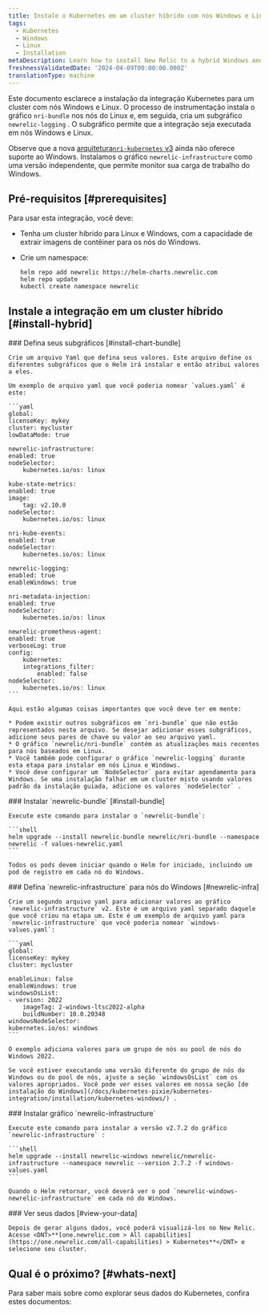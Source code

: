 ```yaml
---
title: Instale o Kubernetes em um cluster híbrido com nós Windows e Linux
tags:
  - Kubernetes
  - Windows
  - Linux
  - Installation
metaDescription: Learn how to install New Relic to a hybrid Windows and Linux Kubernetes cluster.
freshnessValidatedDate: '2024-04-09T00:00:00.000Z'
translationType: machine
---
```


Este documento esclarece a instalação da integração Kubernetes para um cluster com nós Windows e Linux. O processo de instrumentação instala o gráfico `nri-bundle` nos nós do Linux e, em seguida, cria um subgráfico `newrelic-logging` . O subgráfico permite que a integração seja executada em nós Windows e Linux.

Observe que a nova [arquitetura`nri-kubernetes` v3](/docs/kubernetes-pixie/kubernetes-integration/advanced-configuration/k8s-version2/changes-since-v3/) ainda não oferece suporte ao Windows. Instalamos o gráfico `newrelic-infrastructure` como uma versão independente, que permite monitor sua carga de trabalho do Windows.

## Pré-requisitos [#prerequisites]

Para usar esta integração, você deve:

* Tenha um cluster híbrido para Linux e Windows, com a capacidade de extrair imagens de contêiner para os nós do Windows.

* Crie um namespace:

  ```shell
  helm repo add newrelic https://helm-charts.newrelic.com
  helm repo update
  kubectl create namespace newrelic
  ```

## Instale a integração em um cluster híbrido [#install-hybrid]

<Steps>
  <Step>
    ### Defina seus subgráficos [#install-chart-bundle]

    Crie um arquivo Yaml que defina seus valores. Este arquivo define os diferentes subgráficos que o Helm irá instalar e então atribui valores a eles.

    Um exemplo de arquivo yaml que você poderia nomear `values.yaml` é este:

    ```yaml
    global:
    licenseKey: mykey
    cluster: mycluster
    lowDataMode: true

    newrelic-infrastructure:
    enabled: true
    nodeSelector:
        kubernetes.io/os: linux

    kube-state-metrics:
    enabled: true
    image:
        tag: v2.10.0
    nodeSelector:
        kubernetes.io/os: linux

    nri-kube-events:
    enabled: true
    nodeSelector:
        kubernetes.io/os: linux

    newrelic-logging:
    enabled: true
    enableWindows: true

    nri-metadata-injection:
    enabled: true
    nodeSelector:
        kubernetes.io/os: linux

    newrelic-prometheus-agent:
    enabled: true
    verboseLog: true
    config:
        kubernetes:
        integrations_filter:
            enabled: false
    nodeSelector:
        kubernetes.io/os: linux
    ```

    Aqui estão algumas coisas importantes que você deve ter em mente:

    * Podem existir outros subgráficos em `nri-bundle` que não estão representados neste arquivo. Se desejar adicionar esses subgráficos, adicione seus pares de chave ou valor ao seu arquivo yaml.
    * O gráfico `newrelic/nri-bundle` contém as atualizações mais recentes para nós baseados em Linux.
    * Você também pode configurar o gráfico `newrelic-logging` durante esta etapa para instalar em nós Linux e Windows.
    * Você deve configurar um `NodeSelector` para evitar agendamento para Windows. Se uma instalação falhar em um cluster misto usando valores padrão da instalação guiada, adicione os valores `nodeSelector` .
  </Step>

  <Step>
    ### Instalar `newrelic-bundle` [#install-bundle]

    Execute este comando para instalar o `newrelic-bundle`:

    ```shell
    helm upgrade --install newrelic-bundle newrelic/nri-bundle --namespace newrelic -f values-newrelic.yaml
    ```

    Todos os pods devem iniciar quando o Helm for iniciado, incluindo um pod de registro em cada nó do Windows.
  </Step>

  <Step>
    ### Defina `newrelic-infrastructure` para nós do Windows [#newrelic-infra]

    Crie um segundo arquivo yaml para adicionar valores ao gráfico `newrelic-infrastructure` v2. Este é um arquivo yaml separado daquele que você criou na etapa um. Este é um exemplo de arquivo yaml para `newrelic-infrastructure` que você poderia nomear `windows-values.yaml`:

    ```yaml
    global:
    licenseKey: mykey
    cluster: mycluster

    enableLinux: false
    enableWindows: true
    windowsOsList:
    - version: 2022
        imageTag: 2-windows-ltsc2022-alpha
        buildNumber: 10.0.20348
    windowsNodeSelector:
    kubernetes.io/os: windows
    ```

    O exemplo adiciona valores para um grupo de nós ou pool de nós do Windows 2022.

    Se você estiver executando uma versão diferente do grupo de nós do Windows ou do pool de nós, ajuste a seção `windowsOsList` com os valores apropriados. Você pode ver esses valores em nossa seção [de instalação do Windows](/docs/kubernetes-pixie/kubernetes-integration/installation/kubernetes-windows/) .
  </Step>

  <Step>
    ### Instalar gráfico `newrelic-infrastructure`

    Execute este comando para instalar a versão v2.7.2 do gráfico `newrelic-infrastructure` :

    ```shell
    helm upgrade --install newrelic-windows newrelic/newrelic-infrastructure --namespace newrelic --version 2.7.2 -f windows-values.yaml
    ```

    Quando o Helm retornar, você deverá ver o pod `newrelic-windows-newrelic-infrastructure` em cada nó do Windows.
  </Step>

  <Step>
    ### Ver seus dados [#view-your-data]

    Depois de gerar alguns dados, você poderá visualizá-los no New Relic. Acesse <DNT>**[one.newrelic.com > All capabilities](https://one.newrelic.com/all-capabilities) > Kubernetes**</DNT> e selecione seu cluster.
  </Step>
</Steps>

## Qual é o próximo? [#whats-next]

Para saber mais sobre como explorar seus dados do Kubernetes, confira estes documentos:

<DocTiles>
  <DocTile
    title="Learn about Kubernetes cluster"
    path="/docs/kubernetes-pixie/kubernetes-integration/understand-use-data/kubernetes-cluster-explorer/"
  />

  <DocTile
    title="Query your Kubernetes data"
    path="/docs/kubernetes-pixie/kubernetes-integration/understand-use-data/kubernetes-cluster-explorer"
  />

  <DocTile
    title="Create alerts on Kubernetes"
    path="/docs/kubernetes-pixie/kubernetes-integration/installation/k8s-create-alerts"
  />
</DocTiles>
